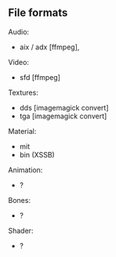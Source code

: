 {{Game}}
== File formats ==

Audio:
* aix / adx [ffmpeg], 
Video:
* sfd [ffmpeg]
Textures:
* dds [imagemagick convert]
* tga [imagemagick convert]
Material:
* mit
* bin (XSSB)
Animation: 
* ?
Bones:
* ?
Shader:
* ?